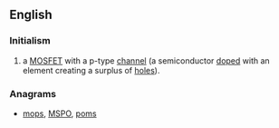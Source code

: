 ==English==

===Initialism===
{{rfc-header|Initialism}}
{{head|en|initialism}}

# {{label|en|electronics}} a [[MOSFET]] with a p-type [[channel]] (a semiconductor [[doped]] with an element creating a surplus of [[hole]]s).

===Anagrams===
* [[mops#English|mops]], [[MSPO#English|MSPO]], [[poms#English|poms]]
